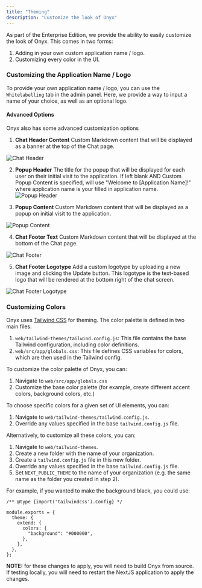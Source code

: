 ```yaml
---
title: "Theming"
description: "Customize the look of Onyx"
---
```


As part of the Enterprise Edition, we provide the ability to easily customize the look of Onyx. This comes in two forms:

1. Adding in your own custom application name / logo.
2. Customizing every color in the UI.

### Customizing the Application Name / Logo

To provide your own application name / logo, you can use the `Whitelabelling` tab in the admin panel. Here, we provide a way to input
a name of your choice, as well as an optional logo.

#### Advanced Options

Onyx also has some advanced customization options

1. **Chat Header Content**
   Custom Markdown content that will be displayed as a banner at the top of the Chat page.

![Chat Header](/images/customization/chat_header.png)

2. **Popup Header**
   The title for the popup that will be displayed for each user on their initial visit to the application. If left blank AND Custom Popup Content is specified, will use "Welcome to [Application Name]!" where application name is your filled in application name.
   ![Popup Header](/images/customization/popup_header.png)

3. **Popup Content**
   Custom Markdown content that will be displayed as a popup on initial visit to the application.

![Popup Content](/images/customization/welcome_popup.png)

4. **Chat Footer Text**
   Custom Markdown content that will be displayed at the bottom of the Chat page.

![Chat Footer](/images/customization/chat_footer.png)

5. **Chat Footer Logotype**
   Add a custom logotype by uploading a new image and clicking the Update button. This logotype is the text-based logo that will be rendered at the bottom right of the chat screen.

![Chat Footer Logotype](/images/customization/chat_logotype.png)

### Customizing Colors

Onyx uses [Tailwind CSS](https://tailwindcss.com/) for theming. The color palette is defined in two main files:

1. `web/tailwind-themes/tailwind.config.js`: This file contains the base Tailwind configuration, including color definitions.
2. `web/src/app/globals.css`: This file defines CSS variables for colors, which are then used in the Tailwind config.

To customize the color palette of Onyx, you can:

1. Navigate to `web/src/app/globals.css`
2. Customize the base color palette (for example, create different accent colors, background colors, etc.)

To choose specific colors for a given set of UI elements, you can:

1. Navigate to `web/tailwind-themes/tailwind.config.js`.
2. Override any values specified in the base `tailwind.config.js` file.

Alternatively, to customize all these colors, you can:

1. Navigate to `web/tailwind-themes`.
2. Create a new folder with the name of your organization.
3. Create a `tailwind.config.js` file in this new folder.
4. Override any values specified in the base `tailwind.config.js` file.
5. Set `NEXT_PUBLIC_THEME` to the name of your organization (e.g. the same name as the folder you created in step 2).

For example, if you wanted to make the background black, you could use:

```
/** @type {import('tailwindcss').Config} */

module.exports = {
  theme: {
    extend: {
      colors: {
        "background": "#000000",
      },
    },
  },
};
```

**NOTE:** for these changes to apply, you will need to build Onyx from source. If testing locally, you will need to restart the
NextJS application to apply the changes.
